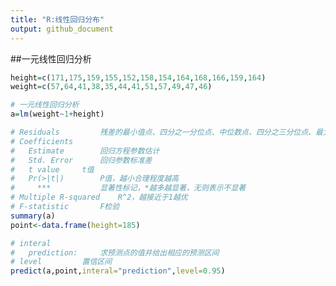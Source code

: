 ```yaml
---
title: "R:线性回归分布"
output: github_document
---
```


##一元线性回归分析

```r

height=c(171,175,159,155,152,158,154,164,168,166,159,164)
weight=c(57,64,41,38,35,44,41,51,57,49,47,46)

# 一元线性回归分析
a=lm(weight~1+height)

# Residuals 		残差的最小值点、四分之一分位点、中位数点、四分之三分位点、最大值点
# Coefficients
#	Estimate 		回归方程参数估计
#	Std. Error 		回归参数标准差
#	t value		t值
#	Pr(>|t|)		P值，越小合理程度越高
#     ***			显著性标记，*越多越显著，无则表示不显著
# Multiple R-squared	R^2，越接近于1越优
# F-statistic		F检验
summary(a)
point<-data.frame(height=185)

# interal
#	prediction:		求预测点的值并给出相应的预测区间
# level			置信区间
predict(a,point,interal="prediction",level=0.95)

```


